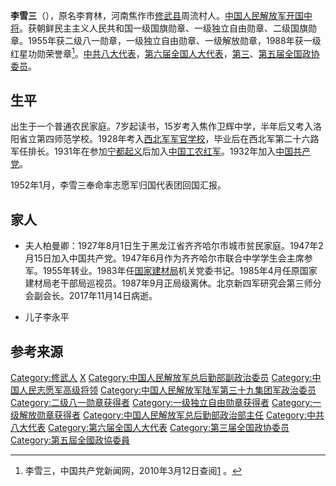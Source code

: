 {{noteTA
|1=zh-hans:蒋介石;zh-hk:蒋介石;zh-tw:蒋中正;
|2=zh-hans:斯大林;zh-hk:史太林;zh-tw:史達林;
|3=zh-cn:朝鲜战争; zh-sg:韩战; zh-tw:韓戰; zh-hk:韓戰;}}
{{Infobox_officeholder
| name = 李雪三
| image name = Li Xuesan.jpg
| width = 200
| now = 
| period = 
| Sex =
| different name =
| party = {{中国共产党}}
| nationality = {{PRC}}
| Native place =
| date of birth = 1910年10月14日
| place of birth = {{QIN}}[[河南省|河南省]][[修武县|修武县]]周流村
| date of death = {{death date and age|1992|12|22|1910|10|14}}
| place of death = {{PRC}}[[北京|北京]]
| religion = [[共产主义|共产主义]]
| spouse = 
| relatives = 
| educate = 
* 焦作卫辉中学
* 洛阳河南省立第四师范
* 1928年春郑州西北军官学校
| past =
* 红5军团第13军41师政治部工作 
* 红五军团第38师政治部宣传科科长
* 红15年团73师政治部宣传科副科长
* 红十五军团政治部统战部部长
* 陕南抗日第1军政委。随部编为红十五军团警卫团任政委。
* 八路军第115师第344旅警卫营教导员。
* 1937年底警卫营并入第687团改为第2营，任第687团政治处组织股长、政治处主任、团政治委员
* 第344旅独立团政治委员，该部后改称冀鲁豫支队第1大队任政委。
* 随部编入八路军第二纵队新编第2旅，任政治部主任。后改称八路军第五纵队第二支队任政治部主任
* 随部改编为新四军第三师第8旅，任副政委、政委
* 东北民主联军第3师第8旅政治委员、第二纵队第4师政治委员
* 1947年12月东北民主联军第二纵队政治部主任
* 第四野战军第39军政治部主任、军副政治委员兼政治部主任
* 中国人民志愿军第39军副政治委员、政治委员
* 1952年8月7日中国人民志愿军后方勤务司令部政治部主任
* 1955年5月志愿军后勤部政委
* 1956年10月中国人民解放军总后勤部副政治委员兼政治部主任
* 1977年9月后勤学院筹建小组组长
* 1978年初至1982年任后勤学院副政治委员 
* 总后勤部顾问
| work =
* 《新四军3师8旅的成长与发展》
* 《突破第四道封锁线》
* 《回忆两淮战役》
* 《苏北盐阜地区五十三天反“扫荡”》
*《东北解放战争中的第二纵队》
}}            
'''李雪三'''（{{bd|1910年|10月14日|1992年|12月22日|catIdx=L李}}），原名李育林，河南焦作市[[修武县|修武县]]周流村人。[[中国人民解放军开国中将|中国人民解放军开国中将]]。获朝鲜民主主义人民共和国一级国旗勋章、一级独立自由勋章、二级国旗勋章。1955年获二级八一勋章，一级独立自由勋章、一级解放勋章，1988年获一级红星功勋荣誉章<ref name="官方">李雪三，中国共产党新闻网，2010年3月12日查阅[http://dangshi.people.com.cn/GB/165617/165618/166491/167908/9975093.html] {{Wayback|url=http://dangshi.people.com.cn/GB/165617/165618/166491/167908/9975093.html |date=20160304083933 }}。</ref>。[[中国共产党第八次全国代表大会|中共八大代表]]，[[第六届全国人大代表|第六届全国人大代表]]，[[第三届全国政协委员|第三]]、[[第五届全国政协委员|第五届全国政协委员]]。

== 生平 == 
出生于一个普通农民家庭。7岁起读书，15岁考入焦作卫辉中学，半年后又考入洛阳省立第四师范学校。1928年考入[[西北军军官学校|西北军军官学校]]，毕业后在西北军第二十六路军任排长。1931年在参加[[宁都起义|宁都起义]]后加入[[中国工农红军|中国工农红军]]。1932年加入[[中国共产党|中国共产党]]。 

1952年1月，李雪三奉命率志愿军归国代表团回国汇报。
==家人==
* 夫人柏曼卿：1927年8月1日生于黑龙江省齐齐哈尔市城市贫民家庭。1947年2月15日加入中国共产党。1947年6月作为齐齐哈尔市联合中学学生会主席参军。1955年转业。1983年任[[国家建材局|国家建材局]]机关党委书记。1985年4月任原国家建材局老干部局巡视员。1987年9月正局级离休。北京新四军研究会第三师分会副会长。2017年11月14日病逝。

* 儿子李永平
== 参考来源 ==
{{reflist}}

{{中國人民解放軍開國中將}}

[[Category:修武人|Category:修武人]]
[[Category:李姓|X]]
[[Category:中国人民解放军总后勤部副政治委员|Category:中国人民解放军总后勤部副政治委员]]
[[Category:中国人民志愿军高级将领|Category:中国人民志愿军高级将领]]
[[Category:中国人民解放军陆军第三十九集团军政治委员|Category:中国人民解放军陆军第三十九集团军政治委员]]
[[Category:二级八一勋章获得者|Category:二级八一勋章获得者]]
[[Category:一级独立自由勋章获得者|Category:一级独立自由勋章获得者]]
[[Category:一级解放勋章获得者|Category:一级解放勋章获得者]]
[[Category:中国人民解放军总后勤部政治部主任|Category:中国人民解放军总后勤部政治部主任]]
[[Category:中共八大代表|Category:中共八大代表]]
[[Category:第六届全国人大代表|Category:第六届全国人大代表]]
[[Category:第三届全国政协委员|Category:第三届全国政协委员]]
[[Category:第五屆全國政協委員|Category:第五屆全國政協委員]]
